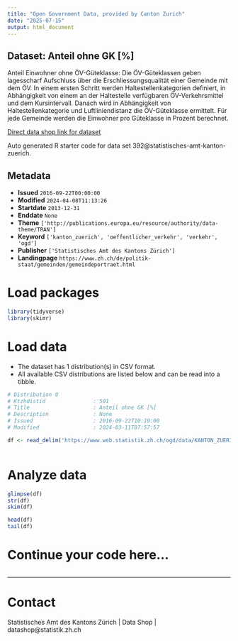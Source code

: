 ```yaml
---
title: "Open Government Data, provided by Canton Zurich"
date: "2025-07-15"
output: html_document
---
```


## Dataset: Anteil ohne GK [%]

Anteil Einwohner ohne ÖV-Güteklasse: Die ÖV-Güteklassen geben lagesscharf Aufschluss über die Erschliessungsqualität einer Gemeinde mit dem ÖV. In einem ersten Schritt werden Haltestellenkategorien definiert, in Abhängigkeit von einem an der Haltestelle verfügbaren ÖV-Verkehrsmittel und dem Kursintervall. Danach wird in Abhängigkeit von Haltestellenkategorie und Luftliniendistanz die ÖV-Güteklasse ermittelt. Für jede Gemeinde werden die Einwohner pro Güteklasse in Prozent berechnet. 

[Direct data shop link for dataset](https://www.zh.ch/de/politik-staat/statistik-daten/datenkatalog.html#/datasets/392@statistisches-amt-kanton-zuerich)

Auto generated R starter code for data set 392@statistisches-amt-kanton-zuerich.

## Metadata

- **Issued** `2016-09-22T00:00:00`
- **Modified** `2024-04-08T11:13:26`
- **Startdate** `2013-12-31`
- **Enddate** `None`
- **Theme** `['http://publications.europa.eu/resource/authority/data-theme/TRAN']`
- **Keyword** `['kanton_zuerich', 'oeffentlicher_verkehr', 'verkehr', 'ogd']`
- **Publisher** `['Statistisches Amt des Kantons Zürich']`
- **Landingpage** `https://www.zh.ch/de/politik-staat/gemeinden/gemeindeportraet.html`


# Load packages

```r

library(tidyverse)
library(skimr)

```

# Load data

-   The dataset has 1 distribution(s) in CSV format.
-   All available CSV distributions are listed below and can be read into a tibble.

```r

# Distribution 0
# Ktzhdistid               : 501
# Title                    : Anteil ohne GK [%]
# Description              : None
# Issued                   : 2016-09-22T10:10:00
# Modified                 : 2024-03-11T07:57:57

df <- read_delim('https://www.web.statistik.zh.ch/ogd/data/KANTON_ZUERICH_827.csv')



```

# Analyze data

```r

glimpse(df)
str(df)
skim(df)

head(df)
tail(df)

```

# Continue your code here...

```r

```

------------------------------------------------------------------------

# Contact

Statistisches Amt des Kantons Zürich | Data Shop | datashop@statistik.zh.ch
